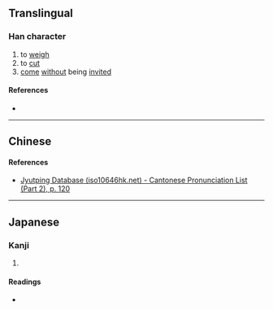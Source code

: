 {{also|敪}}
{{character info}}
==Translingual==

===Han character===
{{Han char|rn=66|rad=攴|as=08|sn=12|four=|canj=EEEEE|ids=⿰叕攴}}

# to [[weigh]]
# to [[cut]]
# [[come]] [[without]] being [[invite]]d

====References====
* {{Han ref|kx=0472.170|dkj=13251|dj=0825.040|hdz=21465.130|uh=6560|ud=25952}}

----

==Chinese==
{{zh-see|掇|v}}

====References====
* [http://www.iso10646hk.net/jp/document/download.jsp Jyutping Database (iso10646hk.net) - Cantonese Pronunciation List (Part 2), p. 120]

----

==Japanese==

===Kanji===
{{ja-kanji|grade=|rs=攴08}}

# {{rfdef|ja|sort=攴08}}

====Readings====
* {{ja-readings|on=[[たつ]] (tatsu), [[たち]] (tachi), [[せつ]] (setsu), [[せち]] (sechi)|kun=[[はかる]] (hakaru)}}